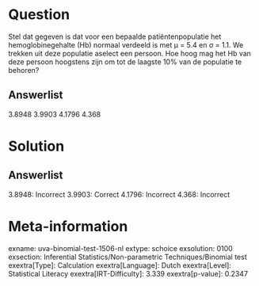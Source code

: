 Question
========

Stel dat gegeven is dat voor een bepaalde patiëntenpopulatie het
hemoglobinegehalte (Hb) normaal verdeeld is met μ = 5.4 en σ = 1.1. We
trekken uit deze populatie aselect een persoon. Hoe hoog mag het Hb van
deze persoon hoogstens zijn om tot de laagste 10% van de populatie te
behoren?

Answerlist
----------

3.8948
3.9903
4.1796
4.368

Solution
========

Answerlist
----------

3.8948: Incorrect
3.9903: Correct
4.1796: Incorrect
4.368: Incorrect

Meta-information
================
exname: uva-binomial-test-1506-nl
extype: schoice
exsolution: 0100
exsection: Inferential Statistics/Non-parametric Techniques/Binomial test
exextra[Type]: Calculation
exextra[Language]: Dutch
exextra[Level]: Statistical Literacy
exextra[IRT-Difficulty]: 3.339
exextra[p-value]: 0.2347
